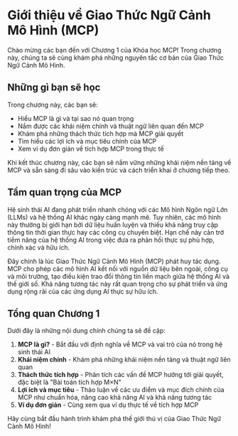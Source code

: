 
# Giới thiệu về Giao Thức Ngữ Cảnh Mô Hình (MCP)

Chào mừng các bạn đến với Chương 1 của Khóa học MCP! Trong chương này, chúng ta sẽ cùng khám phá những nguyên tắc cơ bản của Giao Thức Ngữ Cảnh Mô Hình.

## Những gì bạn sẽ học

Trong chương này, các bạn sẽ:

* Hiểu MCP là gì và tại sao nó quan trọng
* Nắm được các khái niệm chính và thuật ngữ liên quan đến MCP
* Khám phá những thách thức tích hợp mà MCP giải quyết
* Tìm hiểu các lợi ích và mục tiêu chính của MCP
* Xem ví dụ đơn giản về tích hợp MCP trong thực tế

Khi kết thúc chương này, các bạn sẽ nắm vững những khái niệm nền tảng về MCP và sẵn sàng đi sâu vào kiến trúc và cách triển khai ở chương tiếp theo.

## Tầm quan trọng của MCP

Hệ sinh thái AI đang phát triển nhanh chóng với các Mô hình Ngôn ngữ Lớn (LLMs) và hệ thống AI khác ngày càng mạnh mẽ. Tuy nhiên, các mô hình này thường bị giới hạn bởi dữ liệu huấn luyện và thiếu khả năng truy cập thông tin thời gian thực hay các công cụ chuyên biệt. Hạn chế này cản trở tiềm năng của hệ thống AI trong việc đưa ra phản hồi thực sự phù hợp, chính xác và hữu ích.

Đây chính là lúc Giao Thức Ngữ Cảnh Mô Hình (MCP) phát huy tác dụng. MCP cho phép các mô hình AI kết nối với nguồn dữ liệu bên ngoài, công cụ và môi trường, tạo điều kiện trao đổi thông tin liền mạch giữa hệ thống AI và thế giới số. Khả năng tương tác này rất quan trọng cho sự phát triển và ứng dụng rộng rãi của các ứng dụng AI thực sự hữu ích.

## Tổng quan Chương 1

Dưới đây là những nội dung chính chúng ta sẽ đề cập:

1. **MCP là gì?** - Bắt đầu với định nghĩa về MCP và vai trò của nó trong hệ sinh thái AI
2. **Khái niệm chính** - Khám phá những khái niệm nền tảng và thuật ngữ liên quan
3. **Thách thức tích hợp** - Phân tích các vấn đề MCP hướng tới giải quyết, đặc biệt là "Bài toán tích hợp M×N"
4. **Lợi ích và mục tiêu** - Thảo luận về các ưu điểm và mục đích chính của MCP như chuẩn hóa, nâng cao khả năng AI và khả năng tương tác
5. **Ví dụ đơn giản** - Cùng xem qua ví dụ thực tế về tích hợp MCP

Hãy cùng bắt đầu hành trình khám phá thế giới thú vị của Giao Thức Ngữ Cảnh Mô Hình!